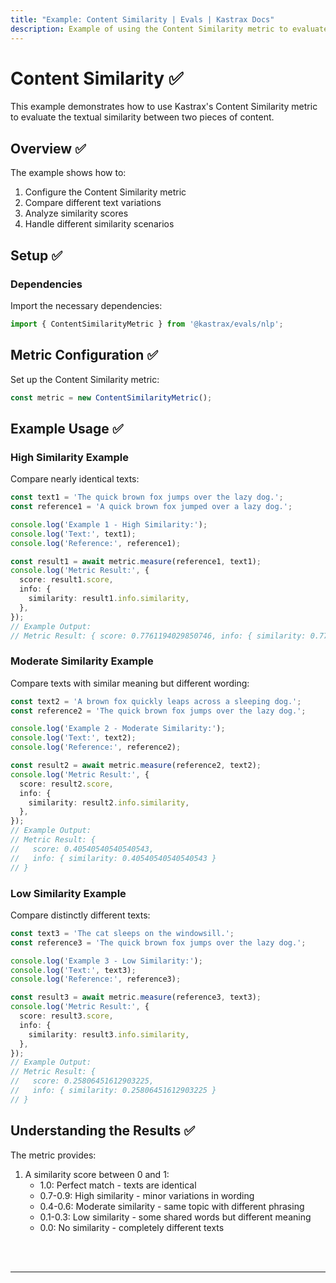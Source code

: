 ```yaml
---
title: "Example: Content Similarity | Evals | Kastrax Docs"
description: Example of using the Content Similarity metric to evaluate text similarity between content.
---
```



# Content Similarity ✅

This example demonstrates how to use Kastrax's Content Similarity metric to evaluate the textual similarity between two pieces of content.

## Overview ✅

The example shows how to:

1. Configure the Content Similarity metric
2. Compare different text variations
3. Analyze similarity scores
4. Handle different similarity scenarios

## Setup ✅

### Dependencies

Import the necessary dependencies:

```typescript copy showLineNumbers filename="src/index.ts"
import { ContentSimilarityMetric } from '@kastrax/evals/nlp';
```

## Metric Configuration ✅

Set up the Content Similarity metric:

```typescript copy showLineNumbers{4} filename="src/index.ts"
const metric = new ContentSimilarityMetric();
```

## Example Usage ✅

### High Similarity Example

Compare nearly identical texts:

```typescript copy showLineNumbers{7} filename="src/index.ts"
const text1 = 'The quick brown fox jumps over the lazy dog.';
const reference1 = 'A quick brown fox jumped over a lazy dog.';

console.log('Example 1 - High Similarity:');
console.log('Text:', text1);
console.log('Reference:', reference1);

const result1 = await metric.measure(reference1, text1);
console.log('Metric Result:', {
  score: result1.score,
  info: {
    similarity: result1.info.similarity,
  },
});
// Example Output:
// Metric Result: { score: 0.7761194029850746, info: { similarity: 0.7761194029850746 } }
```

### Moderate Similarity Example

Compare texts with similar meaning but different wording:

```typescript copy showLineNumbers{23} filename="src/index.ts"
const text2 = 'A brown fox quickly leaps across a sleeping dog.';
const reference2 = 'The quick brown fox jumps over the lazy dog.';

console.log('Example 2 - Moderate Similarity:');
console.log('Text:', text2);
console.log('Reference:', reference2);

const result2 = await metric.measure(reference2, text2);
console.log('Metric Result:', {
  score: result2.score,
  info: {
    similarity: result2.info.similarity,
  },
});
// Example Output:
// Metric Result: {
//   score: 0.40540540540540543,
//   info: { similarity: 0.40540540540540543 }
// }
```

### Low Similarity Example

Compare distinctly different texts:

```typescript copy showLineNumbers{39} filename="src/index.ts"
const text3 = 'The cat sleeps on the windowsill.';
const reference3 = 'The quick brown fox jumps over the lazy dog.';

console.log('Example 3 - Low Similarity:');
console.log('Text:', text3);
console.log('Reference:', reference3);

const result3 = await metric.measure(reference3, text3);
console.log('Metric Result:', {
  score: result3.score,
  info: {
    similarity: result3.info.similarity,
  },
});
// Example Output:
// Metric Result: {
//   score: 0.25806451612903225,
//   info: { similarity: 0.25806451612903225 }
// }
```

## Understanding the Results ✅

The metric provides:

1. A similarity score between 0 and 1:
   - 1.0: Perfect match - texts are identical
   - 0.7-0.9: High similarity - minor variations in wording
   - 0.4-0.6: Moderate similarity - same topic with different phrasing
   - 0.1-0.3: Low similarity - some shared words but different meaning
   - 0.0: No similarity - completely different texts

<br />
<br />
<hr className="dark:border-[#404040] border-gray-300" />
<br />
<br />
<GithubLink
  link={
    "https://github.com/kastrax-ai/kastrax/blob/main/examples/basics/evals/content-similarity"
  }
/>

